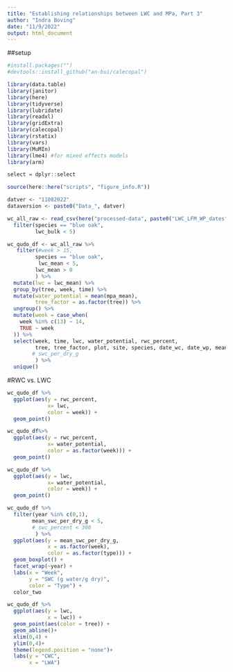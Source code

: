 ```yaml
---
title: "Establishing relationships between LWC and MPa, Part 3"
author: "Indra Boving"
date: "11/9/2022"
output: html_document
---
```


##setup
```r
#install.packages("")
#devtools::install_github("an-bui/calecopal")

library(data.table)
library(janitor)
library(here)
library(tidyverse)
library(lubridate)
library(readxl)
library(gridExtra)
library(calecopal)
library(rstatix)
library(vars)
library(MuMIn)
library(lme4) #for mixed effects models
library(arm)

select = dplyr::select

source(here::here("scripts", "figure_info.R"))

datver <- "11082022"
dataversion <- paste0("Data_", datver)
```

```r
wc_all_raw <- read_csv(here("processed-data", paste0("LWC_LFM_WP_dates",datver,".csv")), show_col_types = FALSE) %>% 
  filter(species == "blue oak", 
         lwc_bulk < 5)

wc_qudo_df <- wc_all_raw %>% 
   filter(#week > 15, 
         species == "blue oak", 
          lwc_mean < 5, 
         lwc_mean > 0
         ) %>% 
  mutate(lwc = lwc_mean) %>% 
  group_by(tree, week, time) %>% 
  mutate(water_potential = mean(mpa_mean), 
         tree_factor = as.factor(tree)) %>% 
  ungroup() %>% 
  mutate(week = case_when(
    week %in% c(13) ~ 14, 
    TRUE ~ week
  )) %>% 
  select(week, time, lwc, water_potential, rwc_percent,
         tree, tree_factor, plot, site, species, date_wc, date_wp, mean_swc_per_dry_g
        # swc_per_dry_g
         ) %>% 
  unique()
```

#RWC vs. LWC
```r
wc_qudo_df %>% 
  ggplot(aes(y = rwc_percent, 
             x= lwc, 
             color = week)) +
  geom_point()

wc_qudo_df%>% 
  ggplot(aes(y = rwc_percent, 
             x= water_potential, 
             color = as.factor(week))) +
  geom_point()

wc_qudo_df %>% 
  ggplot(aes(y = lwc, 
             x= water_potential, 
             color = week)) +
  geom_point()

```
```r
wc_qudo_df %>% 
  filter(year %in% c(0,1), 
        mean_swc_per_dry_g < 5, 
        # swc_percent < 300
         ) %>% 
  ggplot(aes(y = mean_swc_per_dry_g, 
             x = as.factor(week), 
             color = as.factor(type))) +
  geom_boxplot() +
  facet_wrap(~year) +
  labs(x = "Week", 
       y = "SWC (g water/g dry)", 
       color = "Type") +
  color_two
```

```r
wc_qudo_df %>% 
  ggplot(aes(y = lwc, 
             x = lwc)) +
  geom_point(aes(color = tree)) +
  geom_abline()+
  xlim(0,4) +
  ylim(0,4)+
  theme(legend.position = "none")+
  labs(y = "CWC", 
       x = "LWA")


```

